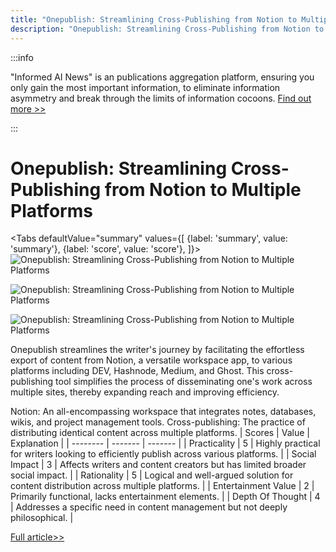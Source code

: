 ```yaml
---
title: "Onepublish: Streamlining Cross-Publishing from Notion to Multiple Platforms"
description: "Onepublish: Streamlining Cross-Publishing from Notion to Multiple Platforms"
---
```



:::info

"Informed AI News" is an publications aggregation platform, ensuring you only gain the most important information, to eliminate information asymmetry and break through the limits of information cocoons.  [Find out more >>](/)

:::

# Onepublish: Streamlining Cross-Publishing from Notion to Multiple Platforms


<Tabs
	defaultValue="summary"
	values={[
	{label: 'summary', value: 'summary'},
	{label: 'score', value: 'score'},
]}>
<TabItem value="summary">
<img
  src="https://image.informedainews.com/2024/06/09/To-rgL-1717900374-0.jpg"
  alt="Onepublish: Streamlining Cross-Publishing from Notion to Multiple Platforms"
/>

<img
  src="https://image.informedainews.com/2024/06/09/To-cOt-1717900374-1.jpg"
  alt="Onepublish: Streamlining Cross-Publishing from Notion to Multiple Platforms"
/>

<img
  src="https://image.informedainews.com/2024/06/09/To-l6h-1717900374-2.jpg"
  alt="Onepublish: Streamlining Cross-Publishing from Notion to Multiple Platforms"
/>



Onepublish streamlines the writer's journey by facilitating the effortless export of content from Notion, a versatile workspace app, to various platforms including DEV, Hashnode, Medium, and Ghost. This cross-publishing tool simplifies the process of disseminating one's work across multiple sites, thereby expanding reach and improving efficiency.

Notion: An all-encompassing workspace that integrates notes, databases, wikis, and project management tools.
Cross-publishing: The practice of distributing identical content across multiple platforms.
</TabItem>
<TabItem value="score">
	| Scores     | Value   | Explanation |
	| -------- | ------- | ------- |
	| Practicality  | 5    | Highly practical for writers looking to efficiently publish across various platforms.    |
	| Social Impact | 3     | Affects writers and content creators but has limited broader social impact.    |
	| Rationality    | 5    | Logical and well-argued solution for content distribution across multiple platforms.    |
	| Entertainment Value    | 2    | Primarily functional, lacks entertainment elements.    |
	| Depth Of Thought    | 4    | Addresses a specific need in content management but not deeply philosophical.    |
</TabItem>
</Tabs>

[Full article>>](https://www.producthunt.com/posts/onepublish)
